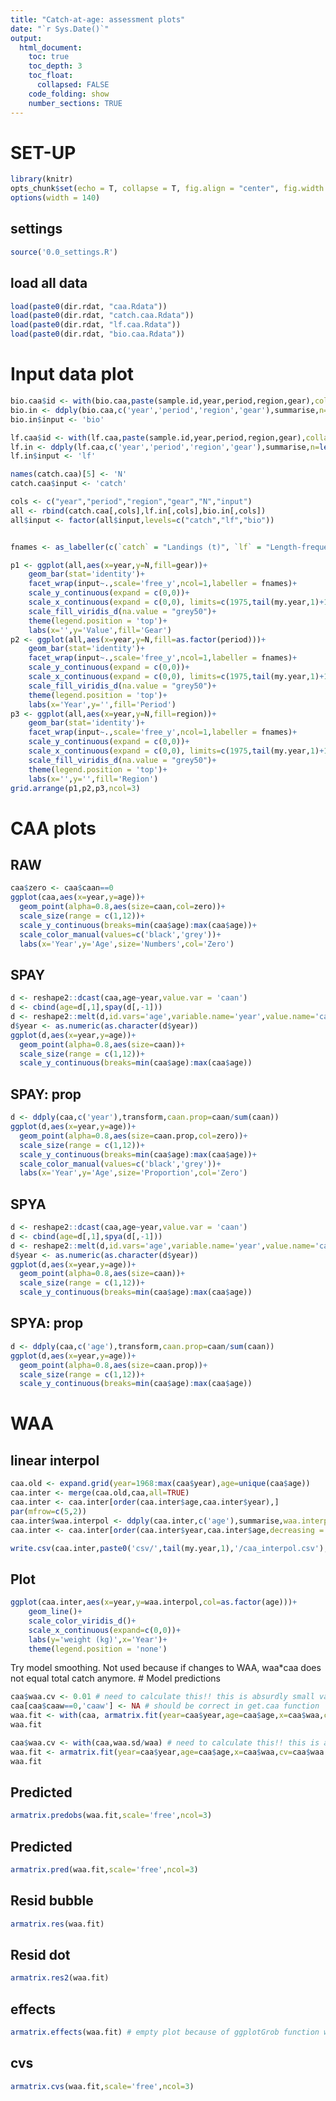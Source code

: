 ```yaml
---
title: "Catch-at-age: assessment plots"
date: "`r Sys.Date()`"
output:
  html_document:
    toc: true
    toc_depth: 3
    toc_float:
      collapsed: FALSE
    code_folding: show
    number_sections: TRUE
---
```

    
# SET-UP
```r
library(knitr)
opts_chunk$set(echo = T, collapse = T, fig.align = "center", fig.width = 9, fig.height = 6)
options(width = 140)
```    

## settings
```r
source('0.0_settings.R')
```

## load all data
```r
load(paste0(dir.rdat, "caa.Rdata"))
load(paste0(dir.rdat, "catch.caa.Rdata"))
load(paste0(dir.rdat, "lf.caa.Rdata"))
load(paste0(dir.rdat, "bio.caa.Rdata"))
```

# Input data plot 
```r
bio.caa$id <- with(bio.caa,paste(sample.id,year,period,region,gear),collapse='.')
bio.in <- ddply(bio.caa,c('year','period','region','gear'),summarise,n=length(id),N=length(unique(id)))
bio.in$input <- 'bio'

lf.caa$id <- with(lf.caa,paste(sample.id,year,period,region,gear),collapse='.')
lf.in <- ddply(lf.caa,c('year','period','region','gear'),summarise,n=length(id),N=length(unique(id)))
lf.in$input <- 'lf'

names(catch.caa)[5] <- 'N'
catch.caa$input <- 'catch'

cols <- c("year","period","region","gear","N","input")
all <- rbind(catch.caa[,cols],lf.in[,cols],bio.in[,cols])
all$input <- factor(all$input,levels=c("catch","lf","bio"))


fnames <- as_labeller(c(`catch` = "Landings (t)", `lf` = "Length-frequency samples (number)",`bio` = "Biological (number)"))

p1 <- ggplot(all,aes(x=year,y=N,fill=gear))+
    geom_bar(stat='identity')+
    facet_wrap(input~.,scale='free_y',ncol=1,labeller = fnames)+
    scale_y_continuous(expand = c(0,0))+
    scale_x_continuous(expand = c(0,0), limits=c(1975,tail(my.year,1)+1))+
    scale_fill_viridis_d(na.value = "grey50")+
    theme(legend.position = 'top')+
    labs(x='',y='Value',fill='Gear')
p2 <- ggplot(all,aes(x=year,y=N,fill=as.factor(period)))+
    geom_bar(stat='identity')+
    facet_wrap(input~.,scale='free_y',ncol=1,labeller = fnames)+
    scale_y_continuous(expand = c(0,0))+
    scale_x_continuous(expand = c(0,0), limits=c(1975,tail(my.year,1)+1))+
    scale_fill_viridis_d(na.value = "grey50")+
    theme(legend.position = 'top')+
    labs(x='Year',y='',fill='Period')
p3 <- ggplot(all,aes(x=year,y=N,fill=region))+
    geom_bar(stat='identity')+
    facet_wrap(input~.,scale='free_y',ncol=1,labeller = fnames)+
    scale_y_continuous(expand = c(0,0))+
    scale_x_continuous(expand = c(0,0), limits=c(1975,tail(my.year,1)+1))+
    scale_fill_viridis_d(na.value = "grey50")+
    theme(legend.position = 'top')+
    labs(x='',y='',fill='Region')
grid.arrange(p1,p2,p3,ncol=3)

```


# CAA plots {.tabset}
## RAW
```r
caa$zero <- caa$caan==0
ggplot(caa,aes(x=year,y=age))+
  geom_point(alpha=0.8,aes(size=caan,col=zero))+ 
  scale_size(range = c(1,12))+
  scale_y_continuous(breaks=min(caa$age):max(caa$age))+
  scale_color_manual(values=c('black','grey'))+
  labs(x='Year',y='Age',size='Numbers',col='Zero')
```

## SPAY
```r
d <- reshape2::dcast(caa,age~year,value.var = 'caan')
d <- cbind(age=d[,1],spay(d[,-1]))
d <- reshape2::melt(d,id.vars='age',variable.name='year',value.name='caan')
d$year <- as.numeric(as.character(d$year))
ggplot(d,aes(x=year,y=age))+
  geom_point(alpha=0.8,aes(size=caan))+ 
  scale_size(range = c(1,12))+
  scale_y_continuous(breaks=min(caa$age):max(caa$age))
```

## SPAY: prop
```r
d <- ddply(caa,c('year'),transform,caan.prop=caan/sum(caan))
ggplot(d,aes(x=year,y=age))+
  geom_point(alpha=0.8,aes(size=caan.prop,col=zero))+ 
  scale_size(range = c(1,12))+
  scale_y_continuous(breaks=min(caa$age):max(caa$age))+
  scale_color_manual(values=c('black','grey'))+
  labs(x='Year',y='Age',size='Proportion',col='Zero')
```


## SPYA
```r
d <- reshape2::dcast(caa,age~year,value.var = 'caan')
d <- cbind(age=d[,1],spya(d[,-1]))
d <- reshape2::melt(d,id.vars='age',variable.name='year',value.name='caan')
d$year <- as.numeric(as.character(d$year))
ggplot(d,aes(x=year,y=age))+
  geom_point(alpha=0.8,aes(size=caan))+ 
  scale_size(range = c(1,12))+
  scale_y_continuous(breaks=min(caa$age):max(caa$age))
```

## SPYA: prop
```r
d <- ddply(caa,c('age'),transform,caan.prop=caan/sum(caan))
ggplot(d,aes(x=year,y=age))+
  geom_point(alpha=0.8,aes(size=caan.prop))+ 
  scale_size(range = c(1,12))+
  scale_y_continuous(breaks=min(caa$age):max(caa$age))
```

# WAA  {.tabset}

## linear interpol
```r
caa.old <- expand.grid(year=1968:max(caa$year),age=unique(caa$age))
caa.inter <- merge(caa.old,caa,all=TRUE)
caa.inter <- caa.inter[order(caa.inter$age,caa.inter$year),]
par(mfrow=c(5,2))
caa.inter$waa.interpol <- ddply(caa.inter,c('age'),summarise,waa.interpol=interpol(year,waa,"linear",from = 1968,to=tail(my.year,1),title = age[1])[,6])[,2]
caa.inter <- caa.inter[order(caa.inter$year,caa.inter$age,decreasing = F),]

write.csv(caa.inter,paste0('csv/',tail(my.year,1),'/caa_interpol.csv'),row.names = FALSE)
```

## Plot
```r
ggplot(caa.inter,aes(x=year,y=waa.interpol,col=as.factor(age)))+
    geom_line()+
    scale_color_viridis_d()+
    scale_x_continuous(expand=c(0,0))+
    labs(y='weight (kg)',x='Year')+
    theme(legend.position = 'none')
```


Try model smoothing. Not used because if changes to WAA, waa*caa does not equal total catch anymore.
# Model predictions
```r
caa$waa.cv <- 0.01 # need to calculate this!! this is absurdly small value so all predictions will match observed
caa[caa$caaw==0,'caaw'] <- NA # should be correct in get.caa function
waa.fit <- with(caa, armatrix.fit(year=caa$year,age=caa$age,x=caa$waa,cv=caa$waa.cv))
waa.fit

caa$waa.cv <- with(caa,waa.sd/waa) # need to calculate this!! this is absurdly small value so all predictions will match observed
waa.fit <- armatrix.fit(year=caa$year,age=caa$age,x=caa$waa,cv=caa$waa.cv)
waa.fit
```

## Predicted
```r
armatrix.predobs(waa.fit,scale='free',ncol=3)
```

## Predicted
```r
armatrix.pred(waa.fit,scale='free',ncol=3)
```

## Resid bubble
```r
armatrix.res(waa.fit)
```

## Resid dot
```r
armatrix.res2(waa.fit)
```

## effects
```r
armatrix.effects(waa.fit) # empty plot because of ggplotGrob function within (used to align plots)
```

## cvs
```r
armatrix.cvs(waa.fit,scale='free',ncol=3)
```



